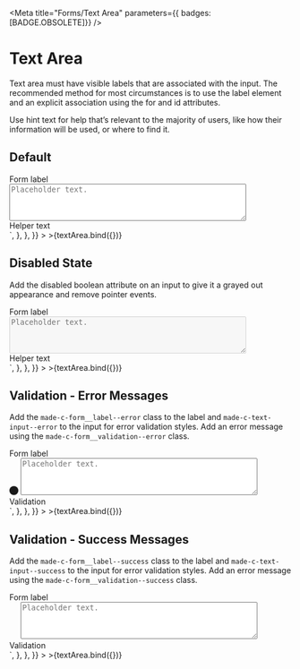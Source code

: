 
<Meta
  title="Forms/Text Area"
  parameters={{ badges: [BADGE.OBSOLETE]}}
/>


# Text Area

Text area must have visible labels that are associated with the input.
The recommended method for most circumstances is to use the label element and an explicit association using the for and id attributes.

Use hint text for help that’s relevant to the majority of users, like how their information will be used, or where to find it.

## Default

<Canvas>
  <Story
    name="Default"
    argTypes={{
      label: {
        name: "Label",
      },
      placeholder: {
        name: "Placeholder",
      },
      helperText: {
        name: "Helper Text",
      },
      validationText: {
        name: "Validation Text",
      },
      state: {
        name: "State",
        control: {
          type: "radio",
          options: ["default", "disabled", "error", "success"],
        },
      },
    }}
    args={{
      name: "default",
      label: "Form label",
      placeholder: "Placeholder text",
      helperText: "Helper text",
      validationText: "Validation",
      state: "default",
    }}
    parameters={{
      controls: {
        exclude: ["name"],
      },
      docs: {
        source: {
          code: `
<div class="made-c-form__element">
	<label for="default" class="made-c-form__label">
		Form label
	</label>
	<div class="made-c-text-area__wrapper">
		<textarea
			cols="50"
			rows="4"
			id="default"
			placeholder="Placeholder text."
			class="made-c-text-area"
		></textarea>
	</div>
	<div class="made-c-form__hint">Helper text</div>
</div>`,
        },
      },
    }}
  >
    >{textArea.bind({})}
  </Story>
</Canvas>

## Disabled State

Add the disabled boolean attribute on an input to give it a grayed out appearance and remove pointer events.

<Canvas>
  <Story
    name="Disabled State"
    argTypes={{
      label: {
        name: "Label",
      },
      placeholder: {
        name: "Placeholder",
      },
      helperText: {
        name: "Helper Text",
      },
      validationText: {
        name: "Validation Text",
      },
      state: {
        name: "State",
        control: {
          type: "radio",
          options: ["default", "disabled", "error", "success"],
        },
      },
    }}
    args={{
      name: "default",
      label: "Form label",
      placeholder: "Placeholder text",
      helperText: "Helper text",
      validationText: "Validation",
      state: "disabled",
    }}
    parameters={{
      controls: {
        exclude: ["name"],
      },
      docs: {
        source: {
          code: `
<div class="made-c-form__element">
	<label for="disabled-state" class="made-c-form__label made-c-form__label--disabled">
		Form label
	</label>
	<div class="made-c-text-area__wrapper">
		<textarea cols="50" rows="4" id="disabled-state" placeholder="Placeholder text." class="made-c-text-area" aria-disabled="true" disabled></textarea>
	</div>
	<div class="made-c-form__hint made-c-form__label--disabled">Helper text</div>
</div>`,
        },
      },
    }}
  >
    >{textArea.bind({})}
  </Story>
</Canvas>

## Validation - Error Messages

Add the `made-c-form__label--error` class to the label and `made-c-text-input--error` to the input for error validation styles.
Add an error message using the `made-c-form__validation--error` class.

<Canvas>
  <Story
    name="Error State"
    argTypes={{
      label: {
        name: "Label",
      },
      placeholder: {
        name: "Placeholder",
      },
      helperText: {
        name: "Helper Text",
      },
      validationText: {
        name: "Validation Text",
      },
      state: {
        name: "State",
        control: {
          type: "radio",
          options: ["default", "disabled", "error", "success"],
        },
      },
    }}
    args={{
      name: "default",
      label: "Form label",
      placeholder: "Placeholder text",
      helperText: "Helper text",
      validationText: "Validation",
      state: "error",
    }}
    parameters={{
      controls: {
        exclude: ["name"],
      },
      docs: {
        source: {
          code: `
<div class="made-c-form__element">
	<label for="error-state" class="made-c-form__label made-c-form__label--error">
		Form label
	</label>
	<div class="made-c-text-area__wrapper">
		<svg class="made-c-text-area__icon" width="16" height="16" viewBox="0 0 16 16">
			<title>information icon</title>
			<g fill="currentColor" fill-rule="evenodd">
				<circle fill="var(--made-color-feedback-background-error)" cx="8" cy="8" r="8" />
				<path d="M8.497 13H7.388V6.182h1.109V13zM7.942 3c.109 0 .211.02.307.058a.72.72 0 01.248.162.82.82 0 01.166.244.723.723 0 01.063.3c0 .11-.021.21-.063.302a.748.748 0 01-.414.396.818.818 0 01-.307.057.762.762 0 01-.554-.216.723.723 0 01-.221-.54A.756.756 0 017.943 3z" fill="var(--made-color-feedback-text-on-error)" />
			</g>
		</svg>
		<textarea cols="50" rows="4" id="error-state" placeholder="Placeholder text." class="made-c-text-area made-c-text-area--error"></textarea>
	</div>
	<div class="made-c-form__validation--error">Validation</div>
</div>`,
        },
      },
    }}
  >
    >{textArea.bind({})}
  </Story>
</Canvas>

## Validation - Success Messages

Add the `made-c-form__label--success` class to the label and `made-c-text-input--success` to the input for error validation styles.
Add an error message using the `made-c-form__validation--success` class.

<Canvas>
  <Story
    name="Success State"
    argTypes={{
      label: {
        name: "Label",
      },
      placeholder: {
        name: "Placeholder",
      },
      helperText: {
        name: "Helper Text",
      },
      validationText: {
        name: "Validation Text",
      },
      state: {
        name: "State",
        control: {
          type: "radio",
          options: ["default", "disabled", "error", "success"],
        },
      },
    }}
    args={{
      name: "default",
      label: "Form label",
      placeholder: "Placeholder text",
      helperText: "Helper text",
      validationText: "Validation",
      state: "success",
    }}
    parameters={{
      controls: {
        exclude: ["name"],
      },
      docs: {
        source: {
          code: `
<div class="made-c-form__element">
	<label for="success-state" class="made-c-form__label">
		Form label
	</label>
	<div class="made-c-text-area__wrapper">
		<svg width="16" height="16" viewBox="0 0 16 16" class="made-c-text-area__icon">
			<title>Success</title>
			<g fill="none" fill-rule="evenodd">
				<path d="M8 0a8 8 0 00-8 8 8 8 0 008 8 8 8 0 008-8 8 8 0 00-8-8z" fill="var(--made-color-feedback-background-success)" />
				<path d="M6.178 10.265l-2.37-2.37-.808.8 3.178 3.179L13 5.052l-.802-.802z" fill="var(--made-color-feedback-text-on-success)" />
			</g>
		</svg>
		<textarea cols="50" rows="4" id="success-state" placeholder="Placeholder text." class="made-c-text-area made-c-text-area--success"></textarea>
	</div>
	<div class="made-c-form__validation--success">Validation</div>
</div>`,
        },
      },
    }}
  >
    >{textArea.bind({})}
  </Story>
</Canvas>
